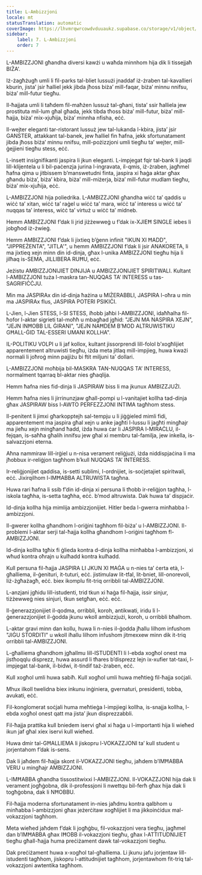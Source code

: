 ```yaml
---
title: L-Ambizzjoni
locale: mt
statusTranslation: automatic
coverImage: https://lhvmrqwrcowdvduuaukz.supabase.co/storage/v1/object/public/strapi-uploads/small_cover-educacion-fundamental.webp-2d51a7828a2b1309555be27f7e2a61a0.webp
sidebar:
    label: 7. L-Ambizzjoni
    order: 7
---
```

L-AMBIZZJONI għandha diversi kawżi u waħda minnhom hija dik li tissejjaħ BIŻA'.

Iż-żagħżugħ umli li fil-parks tal-bliet lussużi jnaddaf iż-żraben tal-kavallieri kburin, jista’ jsir ħalliel jekk jibda jħoss biża’ mill-faqar, biża’ minnu nnifsu, biża’ mill-futur tiegħu.

Il-ħajjata umli li taħdem fil-maħżen lussuż tal-għani, tista’ ssir ħalliela jew prostituta mil-lum għal għada, jekk tibda tħoss biża’ mill-futur, biża’ mill-ħajja, biża’ mix-xjuħija, biża’ minnha nfisha, eċċ.

Il-wejter eleganti tar-ristorant lussuż jew tal-lukanda l-kbira, jista’ jsir GANSTER, attakkant tal-banek, jew ħalliel fin ħafna, jekk sfortunatament jibda jħoss biża’ minnu nnifsu, mill-pożizzjoni umli tiegħu ta’ wejter, mill-ġejjieni tiegħu stess, eċċ.

L-insett insignifikanti jaspira li jkun eleganti. L-impjegat fqir tal-bank li jaqdi lill-klijentela u li bil-paċenzja jurina l-ingravata, il-qmis, iż-żraben, jagħmel ħafna qima u jitbissem b’manswetudni finta, jaspira xi ħaġa aktar għax għandu biża’, biża’ kbira, biża’ mill-miżerja, biża’ mill-futur mudlam tiegħu, biża’ mix-xjuħija, eċċ.

L-AMBIZZJONI hija poliedrika. L-AMBIZZJONI għandha wiċċ ta’ qaddis u wiċċ ta’ xitan, wiċċ ta’ raġel u wiċċ ta’ mara, wiċċ ta’ interess u wiċċ ta’ nuqqas ta’ interess, wiċċ ta’ virtuż u wiċċ ta’ midneb.

Hemm AMBIZZJONI f’dak li jrid jiżżewweġ u f’dak ix-XJIEĦ SINGLE iebes li jobgħod iż-żwieġ.

Hemm AMBIZZJONI f’dak li jixtieq b’ġenn infinit "IKUN XI ĦADD", "JIPPREŻENTA", "JITLA'", u hemm AMBIZZJONI f’dak li jsir ANAKORETA, li ma jixtieq xejn minn din id-dinja, għax l-unika AMBIZZJONI tiegħu hija li jilħaq is-SEMA, JILLIBERA RUĦU, eċċ.

Jeżistu AMBIZZJONIJIET DINJIJA u AMBIZZJONIJIET SPIRITWALI. Kultant l-AMBIZZJONI tuża l-maskra tan-NUQQAS TA’ INTERESS u tas-SAGRIFIĊĊJU.

Min ma JASPIRAx din id-dinja ħażina u MIŻERABBLI, JASPIRA l-oħra u min ma JASPIRAx flus, JASPIRA POTERI PSIKIĊI.

L-Jien, l-Jien STESS, l-SI STESS, iħobb jaħbi l-AMBIZZJONI, idaħħalha fil-ħofor l-aktar sigrieti tal-moħħ u mbagħad jgħid: "JEJN MA NASPIRA XEJN", "JEJN INĦOBB LIL ĠIRANI", "JEJN NAĦDEM B’MOD ALTRUWISTIKU GĦALL-ĠID TAL-ESSERI UMANI KOLLHA".

IL-POLITIKU VOLPI u li jaf kollox, kultant jissorprendi lill-folol b’xogħlijiet apparentement altruwisti tiegħu, iżda meta jitlaq mill-impjieg, huwa kważi normali li joħroġ minn pajjiżu bi ftit miljuni ta’ dollari.

L-AMBIZZJONI moħbija bil-MASKRA TAN-NUQQAS TA’ INTERESS, normalment tqarraq bl-aktar nies għaqlija.

Hemm ħafna nies fid-dinja li JASPIRAW biss li ma jkunux AMBIZZJUŻI.

Hemm ħafna nies li jirrinunzjaw għall-pompi u l-vanitajiet kollha tad-dinja għax JASPIRAW biss l-AWTO PERFEZZJONI INTIMA tagħhom stess.

Il-penitent li jimxi għarkopptejh sal-tempju u li jiġġieled mimli fidi, apparentement ma jaspira għal xejn u anke jagħti l-lussu li jagħti mingħajr ma jieħu xejn mingħand ħadd, iżda huwa ċar li JASPIRA l-MIRAĊLU, il-fejqan, is-saħħa għalih innifsu jew għal xi membru tal-familja, jew inkella, is-salvazzjoni eterna.

Aħna nammiraw lill-irġiel u n-nisa verament reliġjużi, iżda niddispjaċina li ma jħobbux ir-reliġjon tagħhom b’kull NUQQAS TA’ INTERESS.

Ir-reliġjonijiet qaddisa, is-setti sublimi, l-ordnijiet, is-soċjetajiet spiritwali, eċċ. Jixirqilhom l-IMĦABBA ALTRUWISTA tagħna.

Huwa rari ħafna li ssib f’din id-dinja xi persuna li tħobb ir-reliġjon tagħha, l-iskola tagħha, is-setta tagħha, eċċ. b’mod altruwista. Dak huwa ta’ dispjaċir.

Id-dinja kollha hija mimlija ambizzjonijiet. Hitler beda l-gwerra minħabba l-ambizzjoni.

Il-gwerer kollha għandhom l-oriġini tagħhom fil-biża’ u l-AMBIZZJONI. Il-problemi l-aktar serji tal-ħajja kollha għandhom l-oriġini tagħhom fl-AMBIZZJONI.

Id-dinja kollha tgħix fi ġlieda kontra d-dinja kollha minħabba l-ambizzjoni, xi wħud kontra oħrajn u kulħadd kontra kulħadd.

Kull persuna fil-ħajja JASPIRA LI JKUN XI ĦAĠA u n-nies ta’ ċerta età, l-għalliema, il-ġenituri, it-tuturi, eċċ. jistimulaw lit-tfal, lit-bniet, lill-onorevoli, liż-żgħażagħ, eċċ. biex ikomplu fit-triq orribbli tal-AMBIZZJONI.

L-anzjani jgħidu lill-istudenti, trid tkun xi ħaġa fil-ħajja, issir sinjur, tiżżewweġ nies sinjuri, tkun setgħan, eċċ. eċċ.

Il-ġenerazzjonijiet il-qodma, orribbli, koroh, antikwati, iridu li l-ġenerazzjonijiet il-ġodda jkunu wkoll ambizzjużi, koroh, u orribbli bħalhom.

L-aktar gravi minn dan kollu, huwa li n-nies il-ġodda jħallu lilhom infushom "JIĠU STORDITI" u wkoll iħallu lilhom infushom jitmexxew minn dik it-triq orribbli tal-AMBIZZJONI.

L-għalliema għandhom jgħallmu lill-ISTUDENTI li l-ebda xogħol onest ma jistħoqqlu disprezz, huwa assurd li tħares b’disprezz lejn ix-xufier tat-taxi, l-impjegat tal-bank, il-bidwi, it-tindif taż-żraben, eċċ.

Kull xogħol umli huwa sabiħ. Kull xogħol umli huwa meħtieġ fil-ħajja soċjali.

Mhux ilkoll twelidna biex inkunu inġiniera, gvernaturi, presidenti, tobba, avukati, eċċ.

Fil-konglomerat soċjali huma meħtieġa l-impjiegi kollha, is-snajja kollha, l-ebda xogħol onest qatt ma jista’ jkun disprezzabbli.

Fil-ħajja prattika kull bniedem iservi għal xi ħaġa u l-importanti hija li wieħed ikun jaf għal xiex iservi kull wieħed.

Huwa dmir tal-GĦALLIEMA li jiskopru l-VOKAZZJONI ta’ kull student u jorjentahom f’dak is-sens.

Dak li jaħdem fil-ħajja skont il-VOKAZZJONI tiegħu, jaħdem b’IMĦABBA VERU u mingħajr AMBIZZJONI.

L-IMĦABBA għandha tissostitwixxi l-AMBIZZJONI. Il-VOKAZZJONI hija dak li verament jogħġobna, dik il-professjoni li nwettqu bil-ferħ għax hija dak li togħġobna, dak li NĦOBBU.

Fil-ħajja moderna sfortunatament in-nies jaħdmu kontra qalbhom u minħabba l-ambizzjoni għax jeżerċitaw xogħlijiet li ma jikkoinċidux mal-vokazzjoni tagħhom.

Meta wieħed jaħdem f’dak li jogħġbu, fil-vokazzjoni vera tiegħu, jagħmel dan b’IMĦABBA għax IĦOBB il-vokazzjoni tiegħu, għax l-ATTITUDNIJIET tiegħu għall-ħajja huma preċiżament dawk tal-vokazzjoni tiegħu.

Dak preċiżament huwa x-xogħol tal-għalliema. Li jkunu jafu jorjentaw lill-istudenti tagħhom, jiskopru l-attitudnijiet tagħhom, jorjentawhom fit-triq tal-vokazzjoni awtentika tagħhom.

